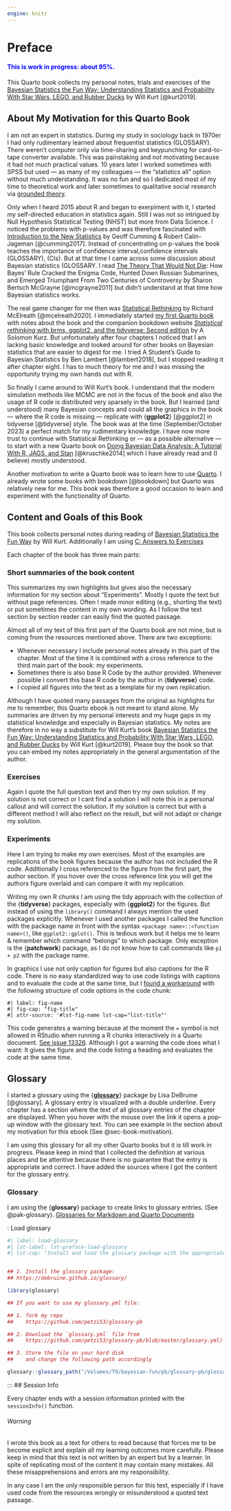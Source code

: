 ```yaml
---
engine: knitr
---
```


# Preface {.unnumbered}

::: {.callout-note style="color: blue;"}
#### This is work in progress: about 95%.
:::

This Quarto book collects my personal notes, trials and exercises of the
[Bayesian Statistics the Fun Way: Understanding Statistics and
Probability With Star Wars, LEGO, and Rubber
Ducks](https://nostarch.com/learnbayes) by Will Kurt [@kurt2019].

## About My Motivation for this Quarto Book {#sec-book-motivation}

I am not an expert in statistics. During my study in sociology back in
1970er I had only rudimentary learned about
frequentist statistics (GLOSSARY). There weren't computer only via
time-sharing and keypunching for card-to-tape converter available. This
was painstaking and not motivating because it had not much practical
values. 10 years later I worked sometimes with SPSS but used --- as many
of my colleagues --- the "statistics all" option without much
understanding. It was no fun and so I dedicated most of my time to
theoretical work and later sometimes to qualitative social research via
[grounded theory](https://en.wikipedia.org/wiki/Grounded_theory).

Only when I heard 2015 about R and began to exerpiment with it, I
started my self-directed education in statistics again. Still I was not
so intrigued by Null Hypothesis Statistical Testing (NHST) but more from
Data Science. I noticed the problems with p-values and was therefore
fascinated with [Introduction to the New
Statistics](https://thenewstatistics.com/itns/) by Geoff Cumming &
Robert Calin-Jageman [@cumming2017]. Instead of concentrating on
p-values the book teaches the importance of
confidence interval,confidence intervals (GLOSSARY), (CIs). But
at that time I came across some discussion about
Bayesian statistics (GLOSSARY. I read [The Theory That Would Not
Die](https://www.jstor.org/stable/j.ctt1np76s): How Bayes' Rule Cracked
the Enigma Code, Hunted Down Russian Submarines, and Emerged Triumphant
From Two Centuries of Controversy by Sharon Bertsch McGrayne
[@mcgrayne2011] but didn't understand at that time how Bayesian
statistics works.

The real game changer for me then was [Statistical
Rethinking](https://www.routledge.com/Statistical-Rethinking-A-Bayesian-Course-with-Examples-in-R-and-STAN/McElreath/p/book/9780367139919)
by Richard McElreath [@mcelreath2020]. I immediately started [my first
Quarto book](https://bookdown.org/pbaumgartner/sr2-notes/) with notes
about the book and the companion bookdown website [*Statistical
rethinking* with brms, ggplot2, and the tidyverse: Second
edition](https://bookdown.org/content/4857/) by A Solomon Kurz. But
unfortunately after four chapters I noticed that I am lacking basic
knowledge and looked around for other books on Bayesian statistics that
are easier to digest for me. I tried A Student's Guide to Bayesian
Statistics by Ben Lambert [@lambert2018], but I stopped reading it after
chapter eight. I has to much theory for me and I was missing the
opportunity trying my own hands out with R.

So finally I came around to Will Kurt's book. I understand that the
modern simulation methods like MCMC are not in the focus of the book and
also the usage of R code is distributed very sparsely in the book. But I
learned (and understood) many Bayesian concepts and could all the
graphics in the book --- where the R code is missing --- replicate with
{**ggplot2**} [@ggplot2] in tidyverse [@tidyverse] style. The book was
at the time (September/October 2023) a perfect match for my rudimentary
knowledge. I have now more trust to continue with Statistical Rethinking
or --- as a possible alternative --- to start with a new Quarto book on
[Doing Bayesian Data Analysis: A Tutorial With R, JAGS, and
Stan](https://sites.google.com/site/doingbayesiandataanalysis/)
[@kruschke2014] which I have already read and (I believe) mostly
understood.

Another motivation to write a Quarto book was to learn how to use
[Quarto](https://quarto.org/). I already wrote some books with bookdown
[@bookdown] but Quarto was relatively new for me. This book was
therefore a good occasion to learn and experiment with the functionality
of Quarto.

## Content and Goals of this Book {.unnumbered}

This book collects personal notes during reading of [Bayesian Statistics
the Fun Way](https://nostarch.com/learnbayes) by Will Kurt. Additionally
I am using [C: Answers to
Exercises](https://nostarch.com/download/resources/Bayes_exercise_solutions_new.pdf)

Each chapter of the book has three main parts:

### Short summaries of the book content {.unnumbered}

This summarizes my own highlights but gives also the necessary
information for my section about "Experiments". Mostly I quote the text
but without page references. Often I made minor editing (e.g., shorting
the text) or put sometimes the content in my own wording. As I follow
the text section by section reader can easily find the quoted passage.

Almost all of my text of this first part of the Quarto book are not
mine, but is coming from the resources mentioned above. There are two
exceptions:

-   Whenever necessary I include personal notes already in this part of
    the chapter. Most of the time it is combined with a cross reference
    to the third main part of the book: my experiments.
-   Sometimes there is also base R Code by the author provided. Whenever
    possible I convert this base R code by the author in {**tidyverse**}
    code.
-   I copied all figures into the text as a template for my own
    replication.

::: callout-important
Although I have quoted many passages from the original as highlights for
me to remember, this Quarto ebook is not meant to stand alone. My
summaries are driven by my personal interests and my huge gaps in my
statistical knowledge and especially in Bayesian statistics. My notes
are therefore in no way a substitute for Will Kurt's book [Bayesian
Statistics the Fun Way: Understanding Statistics and Probability With
Star Wars, LEGO, and Rubber Ducks](https://nostarch.com/learnbayes) by
Will Kurt [@kurt2019]. Please buy the book so that you can embed my
notes appropriately in the general argumentation of the author.
:::

### Exercises {.unnumbered}

Again I quote the full question text and then try my own solution. If my
solution is not correct or I cant find a solution I will note this in a
personal callout and will correct the solution. If my solution is
correct but with a different method I will also reflect on the result,
but will not adapt or change my solution.

### Experiments {.unnumbered}

Here I am trying to make my own exercises. Most of the examples are
replications of the book figures because the author has not included the
R code. Additionally I cross referenced to the figure from the first
part, the author section. If you hover over the cross reference link you
will get the authors figure overlaid and can compare it with my
replication.

Writing my own R chunks I am using the tidy approach with the collection
of the {**tidyverse**} packages, especially with {**ggplot2**} for the
figures. But instead of using the `library()` command I always mention
the used packages explicitly. Whenever I used another packages I called
the function with the package name in front with the syntax
`<package name>::<function name>()`, like `ggplot2::gplot()`. This is
tedious work but it helps me to learn & remember which command "belongs"
to which package. Only exception is the {**patchwork**} package, as I do
not know how to call commands like `p1 + p2` with the package name.

In graphics I use not only caption for figures but also captions for the
R code. There is no easy standardized way to use code listings with
captions and to evaluate the code at the same time, but I [found a
workaround](https://github.com/quarto-dev/quarto-cli/issues/1580#issuecomment-1552673825)
with the following structure of code options in the code chunk:

```         
#| label: fig-name
#| fig-cap: "fig-title"
#| attr-source: '#lst-fig-name lst-cap="list-title"'
```

This code generates a warning because at the moment the `=` symbol is
not allowed in RStudio when running a R chunks interactively in a Quarto
document. [See issue
13326](https://github.com/rstudio/rstudio/issues/13326). Although I got
a warning the code does what I want: It gives the figure and the code
listing a heading and evaluates the code at the same time.

## Glossary

I started a glossary using the
{[**glossary**](https://cran.r-project.org/web/packages/glossary/index.html)}
package by Lisa DeBruine [@glossary]. A glossary entry is visualized
with a double underline. Every chapter has a section where the text of
all glossary entries of the chapter are displayed. When you hover with
the mouse over the link it opens a pop-up window with the glossary text.
You can see example in the section about my motivation for this ebook
(See @sec-book-motivation).

I am using this glossary for all my other Quarto books but it is till
work in progress. Please keep in mind that I collected the definition at
various places and be attentive because there is no guarantee that the
entry is appropriate and correct. I have added the sources where I got
the content for the glossary entry.

### Glossary

I am using the {**glossary**} package to create links to glossary
entries. (See @pak-glossary). [Glossaries for Markdown and Quarto Documents](https://cran.r-project.org/package=glossary)


::: my-r-code
::: my-r-code-header
::: {#cnj-load-glossary}
: Load glossary
:::
:::

::: my-r-code-container


```r
#| label: load-glossary
#| lst-label: lst-preface-load-glossary
#| lst-cap: "Install and load the glossary package with the appropriate glossary.yml file"


## 1. Install the glossary package:
## https://debruine.github.io/glossary/

library(glossary)

## If you want to use my glossary.yml file:

## 1. fork my repo
##    https://github.com/petzi53/glossary-pb

## 2. Download the `glossary.yml` file from
##    https://github.com/petzi53/glossary-pb/blob/master/glossary.yml)

## 3. Store the file on your hard disk
##    and change the following path accordingly

glossary::glossary_path("/Volumes/T9/bayesian-fun/pb/glossary-pb/glossary-pb/glossary.yml")


```


:::
:::

:::
## Session Info

Every chapter ends with a session information printed with the
`sessionInfo()` function.

::: callout-warning
###### Warning

I wrote this book as a text for others to read because that forces me to
be become explicit and explain all my learning outcomes more carefully.
Please keep in mind that this text is not written by an expert but by a
learner. In spite of replicating most of the content it may contain many
mistakes. All these misapprehensions and errors are my responsibility.

In any case I am the only responsible person for this text, especially
if I have used code from the resources wrongly or misunderstood a quoted
text passage.
:::
